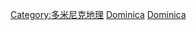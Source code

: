 {{Commons cat|National parks of Dominica}}

[[Category:多米尼克地理|Category:多米尼克地理]]
[[Category:美洲國家公園|Dominica]]
[[Category:各国国家公园|Dominica]]